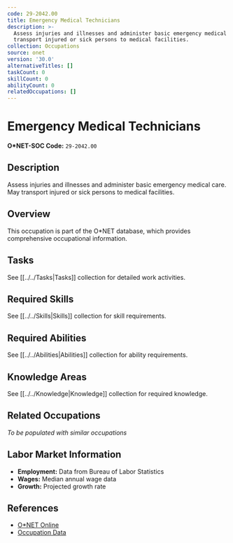 ```yaml
---
code: 29-2042.00
title: Emergency Medical Technicians
description: >-
  Assess injuries and illnesses and administer basic emergency medical care. May
  transport injured or sick persons to medical facilities.
collection: Occupations
source: onet
version: '30.0'
alternativeTitles: []
taskCount: 0
skillCount: 0
abilityCount: 0
relatedOccupations: []
---
```

# Emergency Medical Technicians

**O*NET-SOC Code:** `29-2042.00`

## Description

Assess injuries and illnesses and administer basic emergency medical care. May transport injured or sick persons to medical facilities.

## Overview

This occupation is part of the O*NET database, which provides comprehensive occupational information.

## Tasks

See [[../../Tasks|Tasks]] collection for detailed work activities.

## Required Skills

See [[../../Skills|Skills]] collection for skill requirements.

## Required Abilities

See [[../../Abilities|Abilities]] collection for ability requirements.

## Knowledge Areas

See [[../../Knowledge|Knowledge]] collection for required knowledge.

## Related Occupations

*To be populated with similar occupations*

## Labor Market Information

- **Employment:** Data from Bureau of Labor Statistics
- **Wages:** Median annual wage data
- **Growth:** Projected growth rate

## References

- [O*NET Online](https://www.onetonline.org/link/summary/29-2042.00)
- [Occupation Data](https://www.onetcenter.org/)
